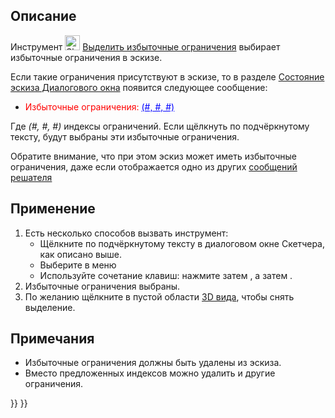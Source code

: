 <languages/>

{{Docnav/ru
|[[Sketcher_SelectElementsAssociatedWithConstraints/ru|Выделить ограничиваемую геометрию]]
|[[Sketcher_SelectConflictingConstraints/ru|Выделить конфликтующие ограничения]]
|[[Sketcher_Workbench/ru|Скетчер]]
|IconL=Sketcher_SelectElementsAssociatedWithConstraints.svg
|IconR=Sketcher_SelectConflictingConstraints.svg
|IconC=Workbench_Sketcher.svg
}}

{{GuiCommand/ru
|Name=Sketcher SelectRedundantConstraints
|Name/ru=Скетчер Выделить избыточные ограничения
|MenuLocation=Эскиз → Визуализация в эскизе → Выделить избыточные ограничения
|Workbenches=[[Sketcher_Workbench/ru|Скетчер]]
|Shortcut={{KEY|Z}} {{KEY|P}} {{KEY|R}}
|Version=0.15
}}

<span id="Description"></span>
== Описание == 

Инструмент [[Image:Sketcher_SelectRedundantConstraints.svg|24px]] [[Sketcher_SelectRedundantConstraints/ru|Выделить избыточные ограничения]] выбирает избыточные ограничения в эскизе.

Если такие ограничения присутствуют в эскизе, то в разделе [[Sketcher_Dialog/ru#Solver_messages|Состояние эскиза Диалогового окна]] появится следующее сообщение:
* <span style="color:red;">Избыточные ограничения: </span><span style="color:blue;text-decoration:underline;">(#, #, #)</span>
Где ''(#, #, #)'' индексы ограничений. Если щёлкнуть по подчёркнутому тексту, будут выбраны эти избыточные ограничения.

Обратите внимание, что при этом эскиз может иметь избыточные ограничения, даже если отображается одно из других [[Sketcher_Dialog/ru#Solver_messages|сообщений решателя]]

<span id="Usage"></span>
== Применение ==

# Есть несколько способов вызвать инструмент:
#* Щёлкните по подчёркнутому тексту в диалоговом окне Скетчера, как описано выше.
#* Выберите в меню {{MenuCommand|Эскиз → Визуализация в эскизе → [[Image:Sketcher_SelectRedundantConstraints.svg|16px]] Выделить избыточные ограничения}}
#* Используйте сочетание клавиш: нажмите {{KEY|Z}} затем {{KEY|P}}, а затем {{KEY|R}}.
# Избыточные ограничения выбраны.
# По желанию щёлкните в пустой области [[3D_view/ru|3D вида]], чтобы снять выделение.

<span id="Notes"></span>
== Примечания ==

* Избыточные ограничения должны быть удалены из эскиза.
* Вместо предложенных индексов можно удалить и другие ограничения.


{{Docnav/ru
|[[Sketcher_SelectElementsAssociatedWithConstraints/ru|Выделить ограничиваемую геометрию]]
|[[Sketcher_SelectConflictingConstraints/ru|Выделить конфликтующие ограничения]]
|[[Sketcher_Workbench/ru|Скетчер]]
|IconL=Sketcher_SelectElementsAssociatedWithConstraints.svg
|IconR=Sketcher_SelectConflictingConstraints.svg
|IconC=Workbench_Sketcher.svg
}}

{{Sketcher_Tools_navi{{#translation:}}}}
{{Userdocnavi{{#translation:}}}}
